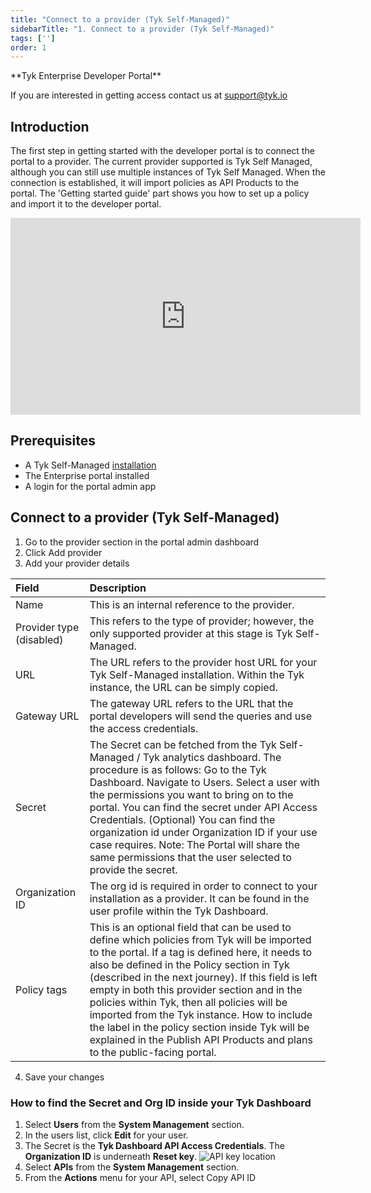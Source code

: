 ```yaml
---
title: "Connect to a provider (Tyk Self-Managed)"
sidebarTitle: "1. Connect to a provider (Tyk Self-Managed)"
tags: ['']
order: 1
---
```



<Note>
**Tyk Enterprise Developer Portal**

If you are interested in getting access contact us at [support@tyk.io](<mailto:support@tyk.io?subject=Tyk Enterprise Portal Beta>)
</Note>


## Introduction

The first step in getting started with the developer portal is to connect the portal to a provider. The current provider supported is Tyk Self Managed, although you can still use multiple instances of Tyk Self Managed. When the connection is established, it will import policies as API Products to the portal. The 'Getting started guide' part shows you how to set up a policy and import it to the developer portal.

<iframe width="560" height="315" src="https://www.youtube.com/embed/8KJSVACD-j4" frameborder="0" allow="accelerometer; autoplay; clipboard-write; encrypted-media; gyroscope; picture-in-picture" allowfullscreen></iframe>

## Prerequisites

- A Tyk Self-Managed [installation](/content/tyk-self-managed/install.md)
- The Enterprise portal installed
- A login for the portal admin app

## Connect to a provider (Tyk Self-Managed)

1. Go to the provider section in the portal admin dashboard
2. Click Add provider
3. Add your provider details

| Field                    | Description                                                                                                                                                                                                                                                                                                                                                                                                                                                                                                                                                 |
| :-------------------------- | :------------------------------------------------------------------------------------------------------------------------------------------------------------------------------------------------------------------------------------------------------------------------------------------------------------------------------------------------------------------------------------------------------------------------------------------------------------------------------------------------------------------------------------------------------------- |
| Name                     | This is an internal reference to the provider.                                                                                                                                                                                                                                                                                                                                                                                                                                                                                                              |
| Provider type (disabled) | This refers to the type of provider; however, the only supported provider at this stage is Tyk Self-Managed.                                                                                                                                                                                                                                                                                                                                                                                                                                                         |
| URL                      | The URL refers to the provider host URL for your Tyk Self-Managed installation. Within the Tyk instance, the URL can be simply copied.                                                                                                                                                                                                                                                                                                                                                                                                                                                 |
| Gateway URL              | The gateway URL refers to the URL that the portal developers will send the queries and use the access credentials.                                                                                                                                                                                                                                                                                                                                                                                                                                          |
| Secret                   | The Secret can be fetched from the Tyk Self-Managed / Tyk analytics dashboard. The procedure is as follows:  Go to the Tyk Dashboard. Navigate to Users. Select a user with the permissions you want to bring on to the portal. You can find the secret under API Access Credentials. (Optional) You can find the organization id  under Organization ID if your use case requires. Note: The Portal will share the same permissions that the user selected to provide the secret.                              |
| Organization ID          | The org id is required in order to connect to your installation as a provider. It can be found in the user profile within the Tyk Dashboard.                                                                                                                                                                                                                                                                                                                                                                                                                          |
| Policy tags              | This is an optional field that can be used to define which policies from Tyk will be imported to the portal. If a tag is defined here, it needs to also be defined in the Policy section in Tyk (described in the next journey). If this field is left empty in both this provider section and in the policies within Tyk, then all policies will be imported from the Tyk instance. How to include the label in the policy section inside Tyk will be explained in the Publish API Products and plans to the public-facing portal. |

4. Save your changes

### How to find the Secret and Org ID inside your Tyk Dashboard

1.  Select **Users** from the **System Management** section.
2.  In the users list, click **Edit** for your user.
3.  The Secret is the **Tyk Dashboard API Access Credentials**. The **Organization ID** is underneath **Reset key**. <img src="/img/2.10/user_api_id.png" alt="API key location" />
4.  Select **APIs** from the **System Management** section.
5.  From the **Actions** menu for your API, select Copy API ID